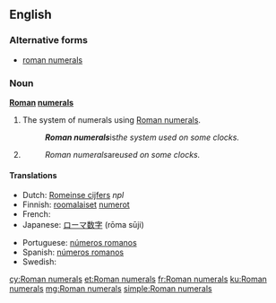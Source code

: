 ==English==

===Alternative forms===
* [[roman numerals]] {{qualifier|US}}

===Noun===
'''[[Roman]] [[numeral]]s'''

# {{context|uncountable}} The system of numerals using [[Roman numeral]]s.
#: '''''Roman numerals''' ''is'' the system used on some clocks.''
# {{plural of|Roman numeral}}
#: ''Roman numerals ''are'' used on some clocks.''

====Translations====
{{trans-top|system of numerals}}
* Dutch: [[Romeinse cijfers]] ''npl''
* Finnish: [[roomalainen|roomalaiset]] [[numero|numerot]] {{p}}
* French: {{t+|fr|chiffres romains|m-p}}
* Japanese: [[ローマ数字]] (rōma sūji)
{{trans-mid}}
* Portuguese: [[números romanos]] {{m-p}}
* Spanish: [[números romanos]] {{m-p}}
* Swedish: {{t-|sv|romerska siffror|c-p}}
{{trans-bottom}}

{{trans-see|plural of "Roman numeral"|Roman numeral}}

[[cy:Roman numerals]]
[[et:Roman numerals]]
[[fr:Roman numerals]]
[[ku:Roman numerals]]
[[mg:Roman numerals]]
[[simple:Roman numerals]]